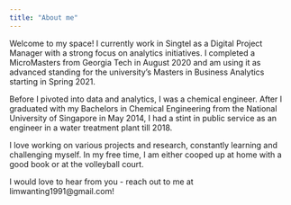 ```yaml
---
title: "About me"
---
```


Welcome to my space! I currently work in Singtel as a Digital Project Manager with a strong focus on analytics initiatives. I completed a MicroMasters from Georgia Tech in August 2020 and am using it as advanced standing for the university's Masters in Business Analytics starting in Spring 2021.

Before I pivoted into data and analytics, I was a chemical engineer. After I graduated with my Bachelors in Chemical Engineering from the National University of Singapore in May 2014, I had a stint in public service as an engineer in a water treatment plant till 2018.

I love working on various projects and research, constantly learning and challenging myself. In my free time, I am either cooped up at home with a good book or at the volleyball court.

I would love to hear from you - reach out to me at limwanting1991@gmail.com!